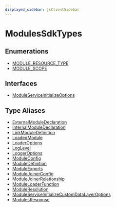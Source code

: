 ```yaml
---
displayed_sidebar: jsClientSidebar
---
```



# ModulesSdkTypes

## Enumerations

- [MODULE\_RESOURCE\_TYPE](../../ModulesSdkTypes/enums/internal.internal-1.ModulesSdkTypes.MODULE_RESOURCE_TYPE.mdx)
- [MODULE\_SCOPE](../../ModulesSdkTypes/enums/internal.internal-1.ModulesSdkTypes.MODULE_SCOPE.mdx)

## Interfaces

- [ModuleServiceInitializeOptions](../../ModulesSdkTypes/interfaces/internal.internal-1.ModulesSdkTypes.ModuleServiceInitializeOptions.mdx)

## Type Aliases

- [ExternalModuleDeclaration](../../ModulesSdkTypes/types/internal.internal-1.ModulesSdkTypes.ExternalModuleDeclaration.mdx)
- [InternalModuleDeclaration](../../ModulesSdkTypes/types/internal.internal-1.ModulesSdkTypes.InternalModuleDeclaration.mdx)
- [LinkModuleDefinition](../../ModulesSdkTypes/types/internal.internal-1.ModulesSdkTypes.LinkModuleDefinition.mdx)
- [LoadedModule](../../ModulesSdkTypes/types/internal.internal-1.ModulesSdkTypes.LoadedModule.mdx)
- [LoaderOptions](../../ModulesSdkTypes/types/internal.internal-1.ModulesSdkTypes.LoaderOptions.mdx)
- [LogLevel](../../ModulesSdkTypes/types/internal.internal-1.ModulesSdkTypes.LogLevel.mdx)
- [LoggerOptions](../../ModulesSdkTypes/types/internal.internal-1.ModulesSdkTypes.LoggerOptions.mdx)
- [ModuleConfig](../../ModulesSdkTypes/types/internal.internal-1.ModulesSdkTypes.ModuleConfig.mdx)
- [ModuleDefinition](../../ModulesSdkTypes/types/internal.internal-1.ModulesSdkTypes.ModuleDefinition.mdx)
- [ModuleExports](../../ModulesSdkTypes/types/internal.internal-1.ModulesSdkTypes.ModuleExports.mdx)
- [ModuleJoinerConfig](../../ModulesSdkTypes/types/internal.internal-1.ModulesSdkTypes.ModuleJoinerConfig.mdx)
- [ModuleJoinerRelationship](../../ModulesSdkTypes/types/internal.internal-1.ModulesSdkTypes.ModuleJoinerRelationship.mdx)
- [ModuleLoaderFunction](../../ModulesSdkTypes/types/internal.internal-1.ModulesSdkTypes.ModuleLoaderFunction.mdx)
- [ModuleResolution](../../ModulesSdkTypes/types/internal.internal-1.ModulesSdkTypes.ModuleResolution.mdx)
- [ModuleServiceInitializeCustomDataLayerOptions](../../ModulesSdkTypes/types/internal.internal-1.ModulesSdkTypes.ModuleServiceInitializeCustomDataLayerOptions.mdx)
- [ModulesResponse](../../ModulesSdkTypes/types/internal.internal-1.ModulesSdkTypes.ModulesResponse.mdx)
